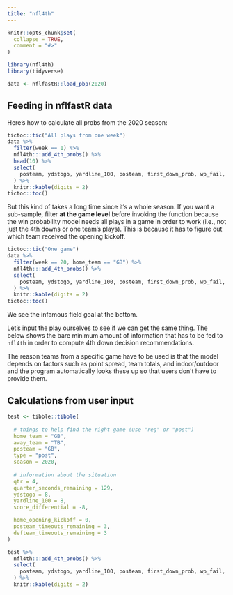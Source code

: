 ```yaml
---
title: "nfl4th"
---
```


```r
knitr::opts_chunk$set(
  collapse = TRUE,
  comment = "#>"
)
```

```r
library(nfl4th)
library(tidyverse)

data <- nflfastR::load_pbp(2020)
```

## Feeding in nflfastR data
Here's how to calculate all probs from the 2020 season:
```r
tictoc::tic("All plays from one week")
data %>%
  filter(week == 1) %>%
  nfl4th:::add_4th_probs() %>%
  head(10) %>%
  select(
    posteam, ydstogo, yardline_100, posteam, first_down_prob, wp_fail, wp_succeed, go_wp, fg_make_prob, miss_fg_wp, make_fg_wp, fg_wp, punt_wp
  ) %>%
  knitr::kable(digits = 2)
tictoc::toc()
```

But this kind of takes a long time since it's a whole season. If you want a sub-sample, filter **at the game level** before invoking the function because the win probability model needs all plays in a game in order to work (i.e., not just the 4th downs or one team's plays). This is because it has to figure out which team received the opening kickoff.

```r
tictoc::tic("One game")
data %>%
  filter(week == 20, home_team == "GB") %>%
  nfl4th:::add_4th_probs() %>%
  select(
    posteam, ydstogo, yardline_100, posteam, first_down_prob, wp_fail, wp_succeed, go_wp, fg_make_prob, miss_fg_wp, make_fg_wp, fg_wp, punt_wp
  ) %>%
  knitr::kable(digits = 2)
tictoc::toc()
```

We see the infamous field goal at the bottom.

Let's input the play ourselves to see if we can get the same thing. The below shows the bare minimum amount of information that has to be fed to `nfl4th` in order to compute 4th down decision recommendations.

The reason teams from a specific game have to be used is that the model depends on factors such as point spread, team totals, and indoor/outdoor and the program automatically looks these up so that users don't have to provide them.

## Calculations from user input
```r
test <- tibble::tibble(
  
  # things to help find the right game (use "reg" or "post")
  home_team = "GB",
  away_team = "TB",
  posteam = "GB",
  type = "post",
  season = 2020,
  
  # information about the situation
  qtr = 4,
  quarter_seconds_remaining = 129,
  ydstogo = 8,
  yardline_100 = 8,
  score_differential = -8,

  home_opening_kickoff = 0,
  posteam_timeouts_remaining = 3,
  defteam_timeouts_remaining = 3
)

test %>%
  nfl4th:::add_4th_probs() %>%
  select(
    posteam, ydstogo, yardline_100, posteam, first_down_prob, wp_fail, wp_succeed, go_wp, fg_make_prob, miss_fg_wp, make_fg_wp, fg_wp, punt_wp
  ) %>%
  knitr::kable(digits = 2)

```


